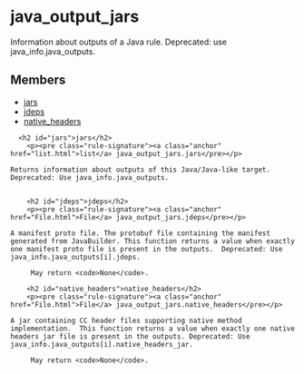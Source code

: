 <html devsite>
<head>
  <meta name="project_path" value="/_project.yaml">
  <meta name="book_path" value="/versions/6.5.0/_book.yaml">
</head>
<body>

<h1 class="page-title" id="modules.java_output_jars">java_output_jars</h1>

<!-- {% raw %} -->

Information about outputs of a Java rule. Deprecated: use java_info.java_outputs.

<h2>Members</h2>
<ul>
    <li>
    <a href="#jars">jars</a>
  </li>
      <li>
    <a href="#jdeps">jdeps</a>
  </li>
      <li>
    <a href="#native_headers">native_headers</a>
  </li>
  </ul>

      <h2 id="jars">jars</h2>
        <p><pre class="rule-signature"><a class="anchor" href="list.html">list</a> java_output_jars.jars</pre></p>

    Returns information about outputs of this Java/Java-like target. Deprecated: Use java_info.java_outputs.


        <h2 id="jdeps">jdeps</h2>
        <p><pre class="rule-signature"><a class="anchor" href="File.html">File</a> java_output_jars.jdeps</pre></p>

    A manifest proto file. The protobuf file containing the manifest generated from JavaBuilder. This function returns a value when exactly one manifest proto file is present in the outputs.  Deprecated: Use java_info.java_outputs[i].jdeps.

         May return <code>None</code>.

        <h2 id="native_headers">native_headers</h2>
        <p><pre class="rule-signature"><a class="anchor" href="File.html">File</a> java_output_jars.native_headers</pre></p>

    A jar containing CC header files supporting native method implementation.  This function returns a value when exactly one native headers jar file is present in the outputs. Deprecated: Use java_info.java_outputs[i].native_headers_jar.

         May return <code>None</code>.


</body>
</html>

<!-- {% endraw %} -->
